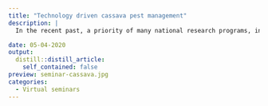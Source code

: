 ```yaml
---
title: "Technology driven cassava pest management"
description: |
  In the recent past, a priority of many national research programs, international research institutions, non-governmental organizations, and funding agencies, has been focused on finding novel solutions to the complex constraints to cassava production. 

date: 05-04-2020
output:
  distill::distill_article:
    self_contained: false
preview: seminar-cassava.jpg
categories:
  - Virtual seminars
---
```

